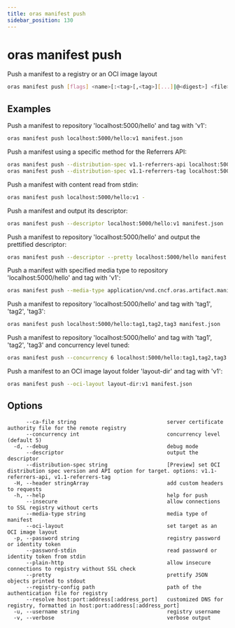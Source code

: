 ```yaml
---
title: oras manifest push
sidebar_position: 130
---
```


# oras manifest push

Push a manifest to a registry or an OCI image layout

```bash
oras manifest push [flags] <name>[:<tag>[,<tag>][...]|@<digest>] <file>
```

## Examples

Push a manifest to repository 'localhost:5000/hello' and tag with 'v1':

```bash
oras manifest push localhost:5000/hello:v1 manifest.json
```

Push a manifest using a specific method for the Referrers API:

```bash
oras manifest push --distribution-spec v1.1-referrers-api localhost:5000/hello:v1 manifest.json
oras manifest push --distribution-spec v1.1-referrers-tag localhost:5000/hello:v1 manifest.json
```

Push a manifest with content read from stdin:

```bash
oras manifest push localhost:5000/hello:v1 -
```

Push a manifest and output its descriptor:

```bash
oras manifest push --descriptor localhost:5000/hello:v1 manifest.json
```

Push a manifest to repository 'localhost:5000/hello' and output the prettified descriptor:

```bash
oras manifest push --descriptor --pretty localhost:5000/hello manifest.json
```

Push a manifest with specified media type to repository 'localhost:5000/hello' and tag with 'v1':

```bash
oras manifest push --media-type application/vnd.cncf.oras.artifact.manifest.v1+json localhost:5000/hello:v1 oras_manifest.json
```

Push a manifest to repository 'localhost:5000/hello' and tag with 'tag1', 'tag2', 'tag3':

```bash
oras manifest push localhost:5000/hello:tag1,tag2,tag3 manifest.json
```

Push a manifest to repository 'localhost:5000/hello' and tag with 'tag1', 'tag2', 'tag3' and concurrency level tuned:

```bash
oras manifest push --concurrency 6 localhost:5000/hello:tag1,tag2,tag3 manifest.json
```

Push a manifest to an OCI image layout folder 'layout-dir' and tag with 'v1':

```bash
oras manifest push --oci-layout layout-dir:v1 manifest.json
```

## Options

```
      --ca-file string                             server certificate authority file for the remote registry
      --concurrency int                            concurrency level (default 5)
  -d, --debug                                      debug mode
      --descriptor                                 output the descriptor
      --distribution-spec string                   [Preview] set OCI distribution spec version and API option for target. options: v1.1-referrers-api, v1.1-referrers-tag
  -H, --header stringArray                         add custom headers to requests
  -h, --help                                       help for push
      --insecure                                   allow connections to SSL registry without certs
      --media-type string                          media type of manifest
      --oci-layout                                 set target as an OCI image layout
  -p, --password string                            registry password or identity token
      --password-stdin                             read password or identity token from stdin
      --plain-http                                 allow insecure connections to registry without SSL check
      --pretty                                     prettify JSON objects printed to stdout
      --registry-config path                       path of the authentication file for registry
      --resolve host:port:address[:address_port]   customized DNS for registry, formatted in host:port:address[:address_port]
  -u, --username string                            registry username
  -v, --verbose                                    verbose output
```
